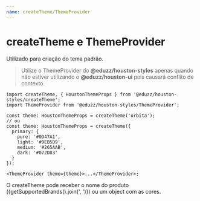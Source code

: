 ```yaml
---
name: createTheme/ThemeProvider
---
```



# createTheme e ThemeProvider

Utilizado para criação do tema padrão.

> Utilize o ThemeProvider do **@eduzz/houston-styles** apenas quando não estiver utilizando o **@eduzz/houston-ui**
> pois causará conflito de contexto.

```tsx
import createTheme, { HoustonThemeProps } from '@eduzz/houston-styles/createTheme';
import ThemeProvider from '@eduzz/houston-styles/ThemeProvider';

const theme: HoustonThemeProps = createTheme('orbita');
// ou
const theme: HoustonThemeProps = createTheme({
  primary: {
    pure: '#0D47A1',
    light: '#9EB5D9',
    medium: '#265AAB',
    dark: '#072D83'
  }
});

<ThemeProvider theme={theme}>...</ThemeProvider>;
```

<span>O createTheme pode receber o nome do produto ({getSupportedBrands().join(', ')}) ou um object com as cores.</span>
